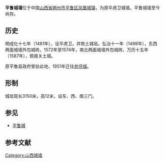 {{Otheruse
|subject=平鲁旧城城垣
|other=平鲁区（原平鲁县）当前驻地井坪镇的城垣
|井坪城墙
}}
'''平鲁城墙'''位于中国[[山西省|山西省]][[朔州市|朔州市]][[平鲁区|平鲁区]][[凤凰城镇|凤凰城镇]]，为原平虏卫城墙。平鲁城墙至今尚存。

== 历史 ==
明成化十七年（1481年），设平虏卫，并筑土城垣。弘治十一年（1498年），东西两面城墙外包城砖。1572年至1574年，南北两面城墙外包城砖。万历十五年（1587年），筑南关土城。

原平鲁县政府曾驻此地，1951年迁往[[井坪城|井坪城]]。

== 形制 ==
城垣周长3150米，高12米，设东、西、南三门。

== 参见 ==
* [[平鲁城|平鲁城]]

==参考文献==
{{reflist}}

[[Category:山西城墙|Category:山西城墙]]